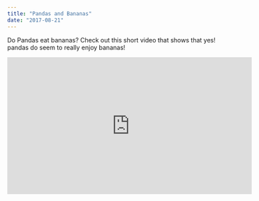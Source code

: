 ```yaml
---
title: "Pandas and Bananas"
date: "2017-08-21"
---
```


Do Pandas eat bananas? Check out this short video that shows that yes! pandas do
seem to really enjoy bananas!

<iframe
  width="560"
  height="315"
  src="https://www.youtube.com/embed/4SZl1r2O_bY"
  frameborder="0"
  allowfullscreen
/>
